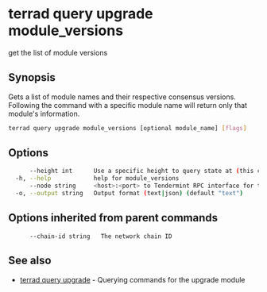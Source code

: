 # terrad query upgrade module_versions

get the list of module versions

## Synopsis

Gets a list of module names and their respective consensus versions.
Following the command with a specific module name will return only
that module's information.

```sh Terrad
terrad query upgrade module_versions [optional module_name] [flags]
```

## Options

```sh Terrad
      --height int      Use a specific height to query state at (this can error if the node is pruning state)
  -h, --help            help for module_versions
      --node string     <host>:<port> to Tendermint RPC interface for this chain (default "tcp://localhost:26657")
  -o, --output string   Output format (text|json) (default "text")
```

## Options inherited from parent commands

```
      --chain-id string   The network chain ID
```

## See also

* [terrad query upgrade](terrad_query_upgrade.mdx)	 - Querying commands for the upgrade module


